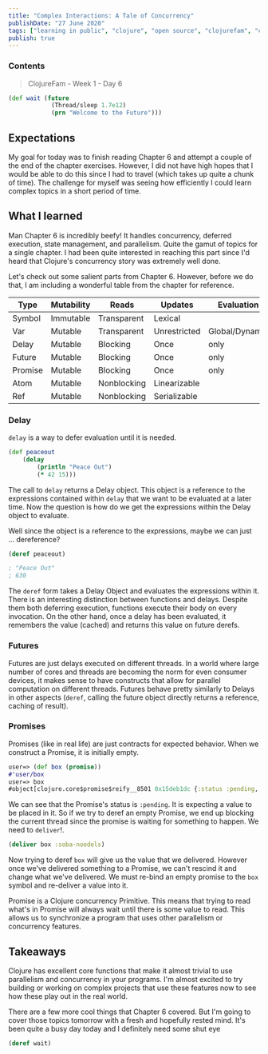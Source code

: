 ```yaml
---
title: "Complex Interactions: A Tale of Concurrency"
publishDate: "27 June 2020"
tags: ["learning in public", "clojure", "open source", "clojurefam", "concurrency"]
publish: true
---
```


### Contents

> ClojureFam - Week 1 - Day 6

```clojure
(def wait (future
            (Thread/sleep 1.7e12)
            (prn "Welcome to the Future")))
```

## Expectations

My goal for today was to finish reading Chapter 6 and attempt a couple of the end of the chapter exercises. However, I did not have high hopes that I would be able to do this since I had to travel (which takes up quite a chunk of time). The challenge for myself was seeing how efficiently I could learn complex topics in a short period of time.

## What I learned

Man Chapter 6 is incredibly beefy! It handles concurrency, deferred execution, state management, and parallelism. Quite the gamut of topics for a single chapter. I had been quite interested in reaching this part since I'd heard that Clojure's concurrency story was extremely well done.

Let's check out some salient parts from Chapter 6. However, before we do that, I am including a wonderful table from the chapter for reference.

| Type    | Mutability | Reads       | Updates      | Evaluation     | Scope    |
| ------- | ---------- | ----------- | ------------ | -------------- | -------- |
| Symbol  | Immutable  | Transparent | Lexical      |
| Var     | Mutable    | Transparent | Unrestricted | Global/Dynamic |
| Delay   | Mutable    | Blocking    | Once         | only           | Lazy     |
| Future  | Mutable    | Blocking    | Once         | only           | Parallel |
| Promise | Mutable    | Blocking    | Once         | only           |
| Atom    | Mutable    | Nonblocking | Linearizable |
| Ref     | Mutable    | Nonblocking | Serializable |

### Delay

`delay` is a way to defer evaluation until it is needed.

```clojure
(def peaceout
    (delay
        (println "Peace Out")
        (* 42 15)))
```

The call to `delay` returns a Delay object. This object is a reference to the expressions contained within `delay` that we want to be evaluated at a later time. Now the question is how do we get the expressions within the Delay object to evaluate.

Well since the object is a reference to the expressions, maybe we can just ... dereference?

```clojure
(deref peaceout)

; "Peace Out"
; 630
```

The `deref` form takes a Delay Object and evaluates the expressions within it. There is an interesting distinction between functions and delays. Despite them both deferring execution, functions execute their body on every invocation. On the other hand, once a delay has been evaluated, it remembers the value (cached) and returns this value on future derefs.

### Futures

Futures are just delays executed on different threads. In a world where large number of cores and threads are becoming the norm for even consumer devices, it makes sense to have constructs that allow for parallel computation on different threads. Futures behave pretty similarly to Delays in other aspects (`deref`, calling the future object directly returns a reference, caching of result).

### Promises

Promises (like in real life) are just contracts for expected behavior. When we construct a Promise, it is initially empty.

```clojure
user=> (def box (promise))
#'user/box
user=> box
#object[clojure.core$promise$reify__8501 0x15deb1dc {:status :pending, :val nil}]
```

We can see that the Promise's status is `:pending`. It is expecting a value to be placed in it. So if we try to deref an empty Promise, we end up blocking the current thread since the promise is waiting for something to happen. We need to `deliver`!.

```clojure
(deliver box :soba-noodels)
```

Now trying to deref `box` will give us the value that we delivered. However once we've delivered something to a Promise, we can't rescind it and change what we've delivered. We must re-bind an empty promise to the `box` symbol and re-deliver a value into it.

Promise is a Clojure concurrency Primitive. This means that trying to read what's in Promise will always wait until there is some value to read. This allows us to synchronize a program that uses other parallelism or concurrency features.

## Takeaways

Clojure has excellent core functions that make it almost trivial to use parallelism and concurrency in your programs. I'm almost excited to try building or working on complex projects that use these features now to see how these play out in the real world.

There are a few more cool things that Chapter 6 covered. But I'm going to cover those topics tomorrow with a fresh and hopefully rested mind. It's been quite a busy day today and I definitely need some shut eye

```clojure
(deref wait)
```
